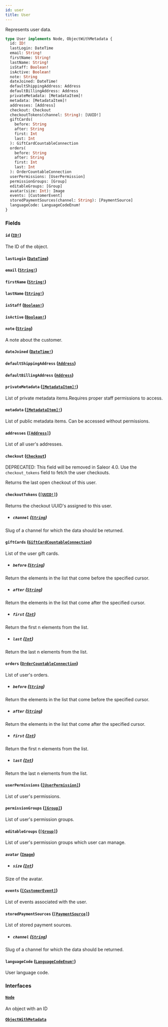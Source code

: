 ```yaml
---
id: user
title: User
---
```


Represents user data.

```graphql
type User implements Node, ObjectWithMetadata {
  id: ID!
  lastLogin: DateTime
  email: String!
  firstName: String!
  lastName: String!
  isStaff: Boolean!
  isActive: Boolean!
  note: String
  dateJoined: DateTime!
  defaultShippingAddress: Address
  defaultBillingAddress: Address
  privateMetadata: [MetadataItem]!
  metadata: [MetadataItem]!
  addresses: [Address]
  checkout: Checkout
  checkoutTokens(channel: String): [UUID!]
  giftCards(
    before: String
    after: String
    first: Int
    last: Int
  ): GiftCardCountableConnection
  orders(
    before: String
    after: String
    first: Int
    last: Int
  ): OrderCountableConnection
  userPermissions: [UserPermission]
  permissionGroups: [Group]
  editableGroups: [Group]
  avatar(size: Int): Image
  events: [CustomerEvent]
  storedPaymentSources(channel: String): [PaymentSource]
  languageCode: LanguageCodeEnum!
}
```

### Fields

#### `id` ([`ID!`](/developer/api-reference/scalars/id))

The ID of the object.

#### `lastLogin` ([`DateTime`](/developer/api-reference/scalars/date-time))

#### `email` ([`String!`](/developer/api-reference/scalars/string))

#### `firstName` ([`String!`](/developer/api-reference/scalars/string))

#### `lastName` ([`String!`](/developer/api-reference/scalars/string))

#### `isStaff` ([`Boolean!`](/developer/api-reference/scalars/boolean))

#### `isActive` ([`Boolean!`](/developer/api-reference/scalars/boolean))

#### `note` ([`String`](/developer/api-reference/scalars/string))

A note about the customer.

#### `dateJoined` ([`DateTime!`](/developer/api-reference/scalars/date-time))

#### `defaultShippingAddress` ([`Address`](/developer/api-reference/objects/address))

#### `defaultBillingAddress` ([`Address`](/developer/api-reference/objects/address))

#### `privateMetadata` ([`[MetadataItem]!`](/developer/api-reference/objects/metadata-item))

List of private metadata items.Requires proper staff permissions to access.

#### `metadata` ([`[MetadataItem]!`](/developer/api-reference/objects/metadata-item))

List of public metadata items. Can be accessed without permissions.

#### `addresses` ([`[Address]`](/developer/api-reference/objects/address))

List of all user's addresses.

#### `checkout` ([`Checkout`](/developer/api-reference/objects/checkout))

<span class="badge badge--warning">DEPRECATED: This field will be removed in Saleor 4.0. Use the `checkout_tokens` field to fetch the user checkouts.</span>

Returns the last open checkout of this user.

#### `checkoutTokens` ([`[UUID!]`](/developer/api-reference/scalars/uuid))

Returns the checkout UUID's assigned to this user.

- ##### `channel` ([`String`](/developer/api-reference/scalars/string))

Slug of a channel for which the data should be returned.

#### `giftCards` ([`GiftCardCountableConnection`](/developer/api-reference/objects/gift-card-countable-connection))

List of the user gift cards.

- ##### `before` ([`String`](/developer/api-reference/scalars/string))

Return the elements in the list that come before the specified cursor.

- ##### `after` ([`String`](/developer/api-reference/scalars/string))

Return the elements in the list that come after the specified cursor.

- ##### `first` ([`Int`](/developer/api-reference/scalars/int))

Return the first n elements from the list.

- ##### `last` ([`Int`](/developer/api-reference/scalars/int))

Return the last n elements from the list.

#### `orders` ([`OrderCountableConnection`](/developer/api-reference/objects/order-countable-connection))

List of user's orders.

- ##### `before` ([`String`](/developer/api-reference/scalars/string))

Return the elements in the list that come before the specified cursor.

- ##### `after` ([`String`](/developer/api-reference/scalars/string))

Return the elements in the list that come after the specified cursor.

- ##### `first` ([`Int`](/developer/api-reference/scalars/int))

Return the first n elements from the list.

- ##### `last` ([`Int`](/developer/api-reference/scalars/int))

Return the last n elements from the list.

#### `userPermissions` ([`[UserPermission]`](/developer/api-reference/objects/user-permission))

List of user's permissions.

#### `permissionGroups` ([`[Group]`](/developer/api-reference/objects/group))

List of user's permission groups.

#### `editableGroups` ([`[Group]`](/developer/api-reference/objects/group))

List of user's permission groups which user can manage.

#### `avatar` ([`Image`](/developer/api-reference/objects/image))

- ##### `size` ([`Int`](/developer/api-reference/scalars/int))

Size of the avatar.

#### `events` ([`[CustomerEvent]`](/developer/api-reference/objects/customer-event))

List of events associated with the user.

#### `storedPaymentSources` ([`[PaymentSource]`](/developer/api-reference/objects/payment-source))

List of stored payment sources.

- ##### `channel` ([`String`](/developer/api-reference/scalars/string))

Slug of a channel for which the data should be returned.

#### `languageCode` ([`LanguageCodeEnum!`](/developer/api-reference/enums/language-code-enum))

User language code.

### Interfaces

#### [`Node`](/developer/api-reference/interfaces/node)

An object with an ID

#### [`ObjectWithMetadata`](/developer/api-reference/interfaces/object-with-metadata)
